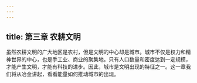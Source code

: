 ```yaml
---
---
---
```

title: 第三章 农耕文明
---




虽然农耕文明的广大地区是农村，但是文明的中心却是城市。城市不仅是权力和精神世界的中心，也是手工业、商业的聚集地。只有人口数量和密度达到一定规模，才能产生文明，才能有科技的进步。因此，城市是文明出现的特征之一。这一章我们将从冶金讲起，看看能量如何推动城市的出现。